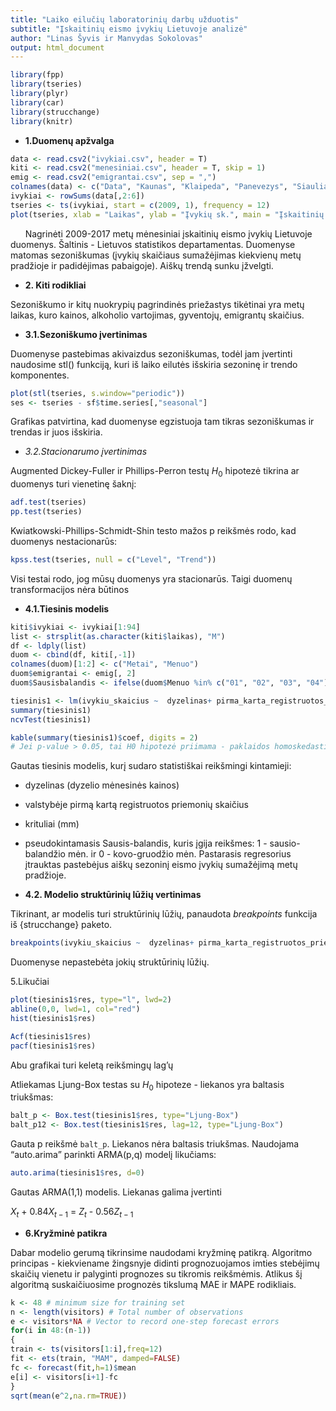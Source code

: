 ```yaml
---
title: "Laiko eilučių laboratorinių darbų užduotis"
subtitle: "Įskaitinių eismo įvykių Lietuvoje analizė"
author: "Linas Šyvis ir Manvydas Sokolovas"
output: html_document
---
```


```r
library(fpp)
library(tseries)
library(plyr)
library(car)
library(strucchange)
library(knitr)
```


* **1.Duomenų apžvalga**

```r
data <- read.csv2("ivykiai.csv", header = T)
kiti <- read.csv2("menesiniai.csv", header = T, skip = 1)
emig <- read.csv2("emigrantai.csv", sep = ",")
colnames(data) <- c("Data", "Kaunas", "Klaipeda", "Panevezys", "Siauliai", "Vilnius")
ivykiai <- rowSums(data[,2:6])
tseries <- ts(ivykiai, start = c(2009, 1), frequency = 12)
plot(tseries, xlab = "Laikas", ylab = "Įvykių sk.", main = "Įskaitinių eismo įvykių Lietuvoje skaičius", col = "dark green", lwd = 3)
```

&nbsp;&nbsp;&nbsp;&nbsp;&nbsp; Nagrinėti 2009-2017 metų mėnesiniai įskaitinių eismo įvykių Lietuvoje duomenys. Šaltinis - Lietuvos statistikos departamentas. Duomenyse matomas sezoniškumas (įvykių skaičiaus sumažėjimas kiekvienų metų pradžioje ir padidėjimas pabaigoje). Aiškų trendą sunku įžvelgti.

* **2. Kiti rodikliai**

Sezoniškumo ir kitų nuokrypių pagrindinės priežastys tikėtinai yra metų laikas, kuro kainos, alkoholio vartojimas, gyventojų, emigrantų skaičius.

* **3.1.Sezoniškumo įvertinimas**

Duomenyse pastebimas akivaizdus sezoniškumas, todėl jam įvertinti naudosime stl() funkciją, kuri iš laiko eilutės išskiria sezoninę ir trendo komponentes.

```r
plot(stl(tseries, s.window="periodic"))
ses <- tseries - sf$time.series[,"seasonal"]
```

Grafikas patvirtina, kad duomenyse egzistuoja tam tikras sezoniškumas ir trendas ir juos išskiria.

* *3.2.Stacionarumo įvertinimas*

Augmented Dickey-Fuller ir Phillips-Perron testų $H_0$ hipotezė tikrina ar duomenys turi vienetinę šaknį:
```r
adf.test(tseries)
pp.test(tseries)
```

Kwiatkowski-Phillips-Schmidt-Shin testo mažos p reikšmės rodo, kad duomenys nestacionarūs:
```r
kpss.test(tseries, null = c("Level", "Trend"))
```

Visi testai rodo, jog mūsų duomenys yra stacionarūs. Taigi duomenų transformacijos nėra būtinos

* **4.1.Tiesinis modelis**

```r
kiti$ivykiai <- ivykiai[1:94]
list <- strsplit(as.character(kiti$laikas), "M")
df <- ldply(list)
duom <- cbind(df, kiti[,-1])
colnames(duom)[1:2] <- c("Metai", "Menuo")
duom$emigrantai <- emig[, 2]
duom$Sausisbalandis <- ifelse(duom$Menuo %in% c("01", "02", "03", "04"), 1, 0)
```

```r
tiesinis1 <- lm(ivykiu_skaicius ~  dyzelinas+ pirma_karta_registruotos_priemones+ krituliai_mm + Sausisbalandis, data = duom)
summary(tiesinis1)
ncvTest(tiesinis1)
```

```r
kable(summary(tiesinis1)$coef, digits = 2)
# Jei p-value > 0.05, tai H0 hipotezė priimama - paklaidos homoskedastiškos.
```

Gautas tiesinis modelis, kurį sudaro statistiškai reikšmingi kintamieji:

 * dyzelinas (dyzelio mėnesinės kainos)

 * valstybėje pirmą kartą registruotos priemonių skaičius

 * krituliai (mm)

 * pseudokintamasis Sausis-balandis, kuris įgija reikšmes: 1 - sausio-balandžio mėn. ir 0 - kovo-gruodžio mėn. Pastarasis regresorius įtrauktas pastebėjus aiškų sezoninį eismo įvykių sumažėjimą metų pradžioje.

* **4.2. Modelio struktūrinių lūžių vertinimas**

Tikrinant, ar modelis turi struktūrinių lūžių, panaudota $breakpoints$ funkcija iš {strucchange} paketo.

```r
breakpoints(ivykiu_skaicius ~  dyzelinas+ pirma_karta_registruotos_priemones+ krituliai_mm+ Sausisbalandis, data = duom)
```

Duomenyse nepastebėta jokių struktūrinių lūžių.

5.Likučiai

```r
plot(tiesinis1$res, type="l", lwd=2)
abline(0,0, lwd=1, col="red")
hist(tiesinis1$res)
```

```r
Acf(tiesinis1$res)
pacf(tiesinis1$res)
```

Abu grafikai turi keletą reikšmingų lag'ų

Atliekamas Ljung-Box testas su $H_0$ hipoteze - liekanos yra baltasis triukšmas:

```r
balt_p <- Box.test(tiesinis1$res, type="Ljung-Box")
balt_p12 <- Box.test(tiesinis1$res, lag=12, type="Ljung-Box")
```


Gauta p reikšmė `balt_p`. Liekanos nėra baltasis triukšmas. Naudojama "auto.arima" parinkti ARMA(p,q) modelį likučiams:

```r
auto.arima(tiesinis1$res, d=0)
```

Gautas ARMA(1,1) modelis. Liekanas galima įvertinti 

$X_t$ + 0.84$X_{t-1}$ = $Z_t$ - 0.56$Z_{t-1}$

* **6.Kryžminė patikra**

Dabar modelio gerumą tikrinsime naudodami kryžminę patikrą. Algoritmo principas - kiekviename žingsnyje didinti prognozuojamos imties stebėjimų skaičių vienetu ir palyginti prognozes su tikromis reikšmėmis. Atlikus šį algoritmą suskaičiuosime prognozės tikslumą MAE ir MAPE rodikliais.

```r
k <- 48 # minimum size for training set
n <- length(visitors) # Total number of observations
e <- visitors*NA # Vector to record one-step forecast errors
for(i in 48:(n-1))
{
train <- ts(visitors[1:i],freq=12)
fit <- ets(train, "MAM", damped=FALSE)
fc <- forecast(fit,h=1)$mean
e[i] <- visitors[i+1]-fc
}
sqrt(mean(e^2,na.rm=TRUE))
```

